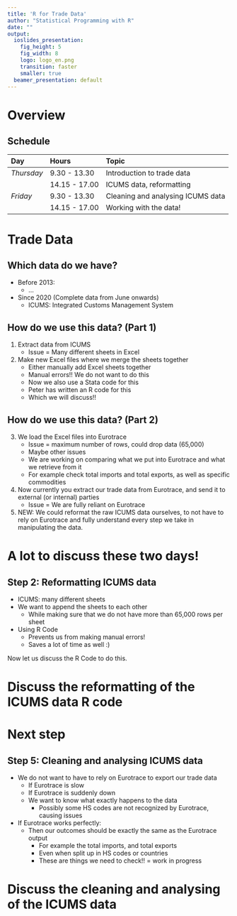 ```yaml
---
title: 'R for Trade Data'
author: "Statistical Programming with R"
date: ""
output:
  ioslides_presentation:
    fig_height: 5
    fig_width: 8
    logo: logo_en.png
    transition: faster
    smaller: true
  beamer_presentation: default
---
```


# Overview 
## Schedule 
| Day         | Hours       | Topic                               | 
|:------------|:------------|:------------------------------------|
| *Thursday*  |  9.30 - 13.30  | Introduction to trade data |
|   |  14.15 - 17.00 | ICUMS data, reformatting |
| *Friday*  |    9.30 - 13.30  | Cleaning and analysing ICUMS data |
|   |  14.15 - 17.00  | Working with the data! |


# Trade Data
## Which data do we have?

- Before 2013:
  - ...
- Since 2020 (Complete data from June onwards)
  - ICUMS: Integrated Customs Management System

## How do we use this data? (Part 1)
<ol>
<li> Extract data from ICUMS
    <ul>
    <li> Issue = Many different sheets in Excel </li>
    </ul>
<li> Make new Excel files where we merge the sheets together
    <ul>
    <li> Either manually add Excel sheets together </li>
    <li> Manual errors!! We do not want to do this </li>
    <li> Now we also use a Stata code for this </li>
    <li> Peter has written an R code for this </li>
    <li> Which we will discuss!! </li>
    </ul>
</ol>
    
## How do we use this data? (Part 2)
<ol start=3>
<li> We load the Excel files into Eurotrace
    <ul>
    <li> Issue = maximum number of rows, could drop data (65,000) </li>
    <li> Maybe other issues </li>
    <li> We are working on comparing what we put into Eurotrace and what we retrieve from it </li>
    <li>For example check total imports and total exports, as well as specific commodities </li>
    </ul>
<li> Now currently you extract our trade data from Eurotrace, and send it to external (or internal) parties 
   <ul>
   <li> Issue = We are fully reliant on Eurotrace </li>
   </ul>
<li> NEW: We could reformat the raw ICUMS data ourselves, to not have to rely on Eurotrace and fully understand every step we take in manipulating the data.
</ol>
# A lot to discuss these two days!

## Step 2: Reformatting ICUMS data

- ICUMS: many different sheets
- We want to append the sheets to each other
  - While making sure that we do not have more than 65,000 rows per sheet
- Using R Code 
  - Prevents us from making manual errors!
  - Saves a lot of time as well :)

Now let us discuss the R Code to do this.

# Discuss the reformatting of the ICUMS data R code

# Next step

## Step 5: Cleaning and analysing ICUMS data

- We do not want to have to rely on Eurotrace to export our trade data
  - If Eurotrace is slow
  - If Eurotrace is suddenly down
  - We want to know what exactly happens to the data
    - Possibly some HS codes are not recognized by Eurotrace, causing issues
- If Eurotrace works perfectly:
  - Then our outcomes should be exactly the same as the Eurotrace output
    - For example the total imports, and total exports
    - Even when split up in HS codes or countries
    - These are things we need to check!! = work in progress

# Discuss the cleaning and analysing of the ICUMS data

  
  
  


